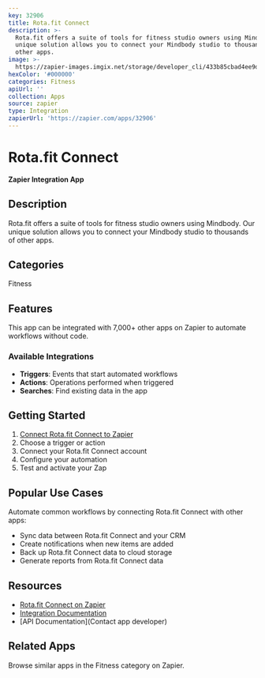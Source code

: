 ```yaml
---
key: 32906
title: Rota.fit Connect
description: >-
  Rota.fit offers a suite of tools for fitness studio owners using Mindbody. Our
  unique solution allows you to connect your Mindbody studio to thousands of
  other apps.
image: >-
  https://zapier-images.imgix.net/storage/developer_cli/433b85cbad4ee9dee1c7f8a4aa24fe8c.png?auto=format%2Ccompress&ixlib=python-3.0.0&q=50
hexColor: '#000000'
categories: Fitness
apiUrl: ''
collection: Apps
source: zapier
type: Integration
zapierUrl: 'https://zapier.com/apps/32906'
---
```

# Rota.fit Connect

**Zapier Integration App**

## Description

Rota.fit offers a suite of tools for fitness studio owners using Mindbody. Our unique solution allows you to connect your Mindbody studio to thousands of other apps.

## Categories

Fitness

## Features

This app can be integrated with 7,000+ other apps on Zapier to automate workflows without code.

### Available Integrations

- **Triggers**: Events that start automated workflows
- **Actions**: Operations performed when triggered
- **Searches**: Find existing data in the app

## Getting Started

1. [Connect Rota.fit Connect to Zapier](https://zapier.com/apps/32906)
2. Choose a trigger or action
3. Connect your Rota.fit Connect account
4. Configure your automation
5. Test and activate your Zap

## Popular Use Cases

Automate common workflows by connecting Rota.fit Connect with other apps:

- Sync data between Rota.fit Connect and your CRM
- Create notifications when new items are added
- Back up Rota.fit Connect data to cloud storage
- Generate reports from Rota.fit Connect data

## Resources

- [Rota.fit Connect on Zapier](https://zapier.com/apps/32906)
- [Integration Documentation](https://zapier.com/apps/32906/integrations)
- [API Documentation](Contact app developer)

## Related Apps

Browse similar apps in the Fitness category on Zapier.

